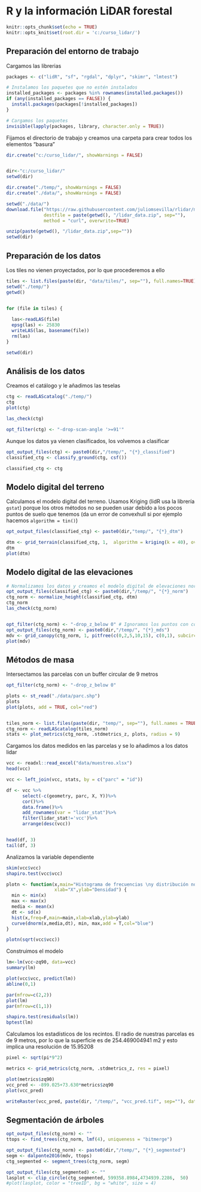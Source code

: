 # R y la información LiDAR forestal

```r
knitr::opts_chunk$set(echo = TRUE)
knitr::opts_knit$set(root.dir = 'c:/curso_lidar/')
```

## Preparación del entorno de trabajo

Cargamos las librerias

```r

packages <- c("lidR", "sf", "rgdal", "dplyr", "skimr", "lmtest")

# Instalamos los paquetes que no estén instalados
installed_packages <- packages %in% rownames(installed.packages())
if (any(installed_packages == FALSE)) {
  install.packages(packages[!installed_packages])
}

# Cargamos los paquetes
invisible(lapply(packages, library, character.only = TRUE))

```

Fijamos el directorio de trabajo y creamos una carpeta para crear todos los elementos "basura"

```r
dir.create("c:/curso_lidar/", showWarnings = FALSE)


dir<-"c:/curso_lidar/"
setwd(dir)

dir.create("./temp/", showWarnings = FALSE)
dir.create("./data/", showWarnings = FALSE)

setwd("./data/")
download.file("https://raw.githubusercontent.com/juliomsevilla/rlidar/main/data/lidar_data.zip",
              destfile = paste(getwd(), "/lidar_data.zip", sep=""), 
              method = "curl", overwrite=TRUE)

unzip(paste(getwd(), "/lidar_data.zip",sep=""))
setwd(dir)

```

## Preparación de los datos

Los tiles no vienen proyectados, por lo que procederemos a ello

```r
tiles <- list.files(paste(dir, "data/tiles/", sep=""), full.names=TRUE)
setwd("./temp/")
getwd()


for (file in tiles) {
  
  las<-readLAS(file)
  epsg(las) <- 25830
  writeLAS(las, basename(file))
  rm(las)
}

setwd(dir)
```

## Análisis de los datos

Creamos el catálogo y le añadimos las teselas

```r
ctg <- readLAScatalog("./temp/")
ctg
plot(ctg)

las_check(ctg)

opt_filter(ctg) <- "-drop-scan-angle '>=91'"

```

Aunque los datos ya vienen clasificados, los volvemos a clasificar

```r
opt_output_files(ctg) <- paste0(dir,"/temp/", "{*}_classified")
classified_ctg <- classify_ground(ctg, csf())
```

```r
classified_ctg <- ctg
```

## Modelo digital del terreno

Calculamos el modelo digital del terreno. Usamos Kriging (lidR usa la librería `gstat`) porque los otros métodos no se pueden usar debido a los pocos puntos de suelo que tenemos (da un error de convexhull si por ejemplo hacemos `algorithm = tin()`)

```r
opt_output_files(classified_ctg) <- paste0(dir,"temp/", "{*}_dtm")

dtm <- grid_terrain(classified_ctg, 1,  algorithm = kriging(k = 40), overwrite=TRUE)
dtm
plot(dtm)

```

## Modelo digital de las elevaciones

```r
# Normalizamos los datos y creamos el modelo digital de elevaciones normalizado
opt_output_files(classified_ctg) <- paste0(dir,"/temp/", "{*}_norm")
ctg_norm <- normalize_height(classified_ctg, dtm)
ctg_norm
las_check(ctg_norm)


opt_filter(ctg_norm) <- "-drop_z_below 0" # Ignoramos los puntos con cota por debajo de cero
opt_output_files(ctg_norm) <- paste0(dir,"/temp/", "{*}_mds")
mdv <- grid_canopy(ctg_norm, 1, pitfree(c(0,2,5,10,15), c(0,1), subcircle = 0.2))
plot(mdv)

```

## Métodos de masa

Intersectamos las parcelas con un buffer circular de 9 metros

```r
opt_filter(ctg_norm) <- "-drop_z_below 0"

plots <- st_read("./data/parc.shp")
plots
plot(plots, add = TRUE, col="red")


tiles_norm <- list.files(paste(dir, "temp/", sep=""), full.names = TRUE, pattern = "(.*)norm.las$")
ctg_norm <- readLAScatalog(tiles_norm)
stats <- plot_metrics(ctg_norm, .stdmetrics_z, plots, radius = 9)
```

Cargamos los datos medidos en las parcelas y se lo añadimos a los datos lidar

```r
vcc <- readxl::read_excel("data/muestreo.xlsx")
head(vcc)

vcc <- left_join(vcc, stats, by = c("parc" = "id"))

df <- vcc %>% 
      select(-c(geometry, parc, X, Y))%>%
      cor()%>%
      data.frame()%>%
      add_rownames(var = "lidar_stat")%>%
      filter(lidar_stat!='vcc')%>%
      arrange(desc(vcc))


head(df, 3)
tail(df, 3)
```

Analizamos la variable dependiente

```r
skim(vcc$vcc)
shapiro.test(vcc$vcc)

plotn <- function(x,main="Histograma de frecuencias \ny distribución normal",
                  xlab="X",ylab="Densidad") {
  min <- min(x)
  max <- max(x)
  media <- mean(x)
  dt <- sd(x)
  hist(x,freq=F,main=main,xlab=xlab,ylab=ylab)
  curve(dnorm(x,media,dt), min, max,add = T,col="blue")
}

plotn(sqrt(vcc$vcc))
```

Construimos el modelo

```r
lm<-lm(vcc~zq90, data=vcc)
summary(lm)

plot(vcc$vcc, predict(lm))
abline(0,1)

par(mfrow=c(2,2)) 
plot(lm)
par(mfrow=c(1,1))

shapiro.test(residuals(lm))
bptest(lm)
```

Calculamos los estadísticos de los recintos. El radio de nuestras parcelas es de 9 metros, por lo que la superficie es de 254.469004941 m2 y esto implica una resolución de 15.95208

```r
pixel <- sqrt(pi*9^2)

metrics <- grid_metrics(ctg_norm, .stdmetrics_z, res = pixel)

plot(metrics$zq90)
vcc_pred <- -899.025+73.630*metrics$zq90
plot(vcc_pred)

writeRaster(vcc_pred, paste(dir, "/temp/", "vcc_pred.tif", sep=""), datatype='FLT4S',overwrite = TRUE, bylayer = FALSE)
```

## Segmentación de árboles

```r
opt_output_files(ctg_norm) <- ""
ttops <- find_trees(ctg_norm, lmf(4), uniqueness = "bitmerge")

opt_output_files(ctg_norm) <- paste0(dir,"/temp/", "{*}_segmented")
segm <- dalponte2016(mdv, ttops)
ctg_segmented <- segment_trees(ctg_norm, segm)

opt_output_files(ctg_segmented) <- ""
lasplot <- clip_circle(ctg_segmented, 599358.8984,4734939.2286,  50)
#plot(lasplot, color = "treeID", bg = "white", size = 4)
```
